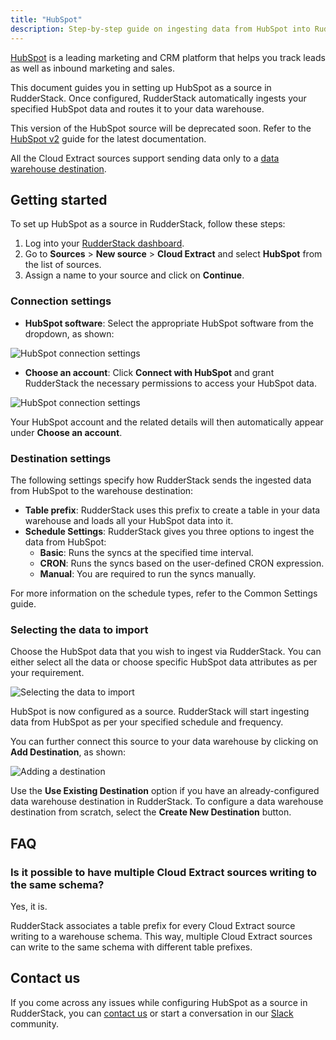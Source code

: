 ```yaml
---
title: "HubSpot"
description: Step-by-step guide on ingesting data from HubSpot into RudderStack.
---
```


[HubSpot](https://www.HubSpot.com/) is a leading marketing and CRM platform that helps you track leads as well as inbound marketing and sales.

This document guides you in setting up HubSpot as a source in RudderStack. Once configured, RudderStack automatically ingests your specified HubSpot data and routes it to your data warehouse.

<div class="dangerBlock">

This version of the HubSpot source will be deprecated soon. Refer to the <a href="https://www.rudderstack.com/docs/sources/extract/hubspot-v2/">HubSpot v2</a> guide for the latest documentation.
</div>

<div class="warningBlock">

All the Cloud Extract sources support sending data only to a <a href="https://www.rudderstack.com/docs/data-warehouse-integrations/">data warehouse destination</a>.
</div>

## Getting started

To set up HubSpot as a source in RudderStack, follow these steps:

1. Log into your [RudderStack dashboard](https://app.rudderstack.com/).
2. Go to **Sources** > **New source** > **Cloud Extract** and select **HubSpot** from the list of sources.
3. Assign a name to your source and click on **Continue**.

### Connection settings

* **HubSpot software**: Select the appropriate HubSpot software from the dropdown, as shown:

<img src="../../assets/cloud-extract-sources/hubspot-blendo-connection-settings-1.png" alt="HubSpot connection settings" />

* **Choose an account**: Click **Connect with HubSpot** and grant RudderStack the necessary permissions to access your HubSpot data.

<img src="../../assets/cloud-extract-sources/hubspot-blendo-connection-settings-2.png" alt="HubSpot connection settings" />

<div class="infoBlock">

Your HubSpot account and the related details will then automatically appear under <strong>Choose an account</strong>.
</div>

### Destination settings

The following settings specify how RudderStack sends the ingested data from HubSpot to the warehouse destination:

- **Table prefix**: RudderStack uses this prefix to create a table in your data warehouse and loads all your HubSpot data into it.
- **Schedule Settings**: RudderStack gives you three options to ingest the data from HubSpot:
    - **Basic**: Runs the syncs at the specified time interval. 
    - **CRON**: Runs the syncs based on the user-defined CRON expression.
    - **Manual**: You are required to run the syncs manually.

<div class="infoBlock">

For more information on the schedule types, refer to the <Link to="/sources/extract/common-settings/">Common Settings</Link> guide.
</div>

### Selecting the data to import

Choose the HubSpot data that you wish to ingest via RudderStack. You can either select all the data or choose specific HubSpot data attributes as per your requirement.

<img src="../../assets/cloud-extract-sources/hubspot-blendo-connection-settings-3.png" alt="Selecting the data to import" />

HubSpot is now configured as a source. RudderStack will start ingesting data from HubSpot as per your specified schedule and frequency.

You can further connect this source to your data warehouse by clicking on **Add Destination**, as shown:

<img src="../../assets/cloud-extract-sources/add-destination.png" alt="Adding a destination" />

<div class="successBlock">

Use the <strong>Use Existing Destination</strong> option if you have an already-configured data warehouse destination in RudderStack. To configure a data warehouse destination from scratch, select the <strong>Create New Destination</strong> button.
</div>

## FAQ

### Is it possible to have multiple Cloud Extract sources writing to the same schema?

Yes, it is.

RudderStack associates a table prefix for every Cloud Extract source writing to a warehouse schema. This way, multiple Cloud Extract sources can write to the same schema with different table prefixes.

## Contact us

If you come across any issues while configuring HubSpot as a source in RudderStack, you can [contact us](mailto:%20docs@rudderstack.com) or start a conversation in our [Slack](https://rudderstack.com/join-rudderstack-slack-community) community.

